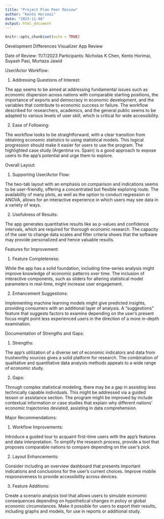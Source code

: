 ```yaml
---
title: "Project Plan Peer Review"
author: "Kento Horimai"
date: "2023-11-08"
output: html_document
---
```


```r
knitr::opts_chunk$set(echo = TRUE)
```

Development Differences Visualizer App Review

Date of Review: 11/7/2023
Participants: Nicholas K Chen, Kento Horimai, Suyash Pasi, Murtaza Jawid

User/Actor Workflow:

1.  Addressing Questions of Interest:

The app seems to be aimed at addressing fundamental issues such as economic dispersion across nations with comparable starting positions, the importance of exports and democracy in economic development, and the variables that contribute to economic success or failure. The workflow described for researchers, academics, and the general public seems to be adapted to various levels of user skill, which is critical for wide accessibility.

2.  Ease of Following:

The workflow looks to be straightforward, with a clear transition from obtaining economic statistics to using statistical models. This logical progression should make it easier for users to use the program. The highlighted case study (Argentina vs. Spain) is a good approach to expose users to the app's potential and urge them to explore.

Overall Layout:

1.  Supporting User/Actor Flow:

The two-tab layout with an emphasis on comparison and indications seems to be user-friendly, offering a concentrated but flexible exploring route. The availability of many plots, as well as the option to conduct regression or ANOVA, allows for an interactive experience in which users may see data in a variety of ways.

2.  Usefulness of Results:

The app generates quantitative results like as p-values and confidence intervals, which are required for thorough economic research. The capacity of the user to change data scales and filter criteria shows that the software may provide personalized and hence valuable results.

Features for Improvement:

1.  Feature Completeness:

While the app has a solid foundation, including time-series analysis might improve knowledge of economic patterns over time. The inclusion of interactive components, such as sliders for altering statistical model parameters in real-time, might increase user engagement.

2.  Enhancement Suggestions:

Implementing machine learning models might give predicted insights, providing consumers with an additional layer of analysis. A "suggestions" feature that suggests factors to examine depending on the user's present focus might point less experienced users in the direction of a more in-depth examination.

Documentation of Strengths and Gaps:

1.  Strengths:

The app's utilization of a diverse set of economic indicators and data from trustworthy sources gives a solid platform for research. The combination of qualitative and quantitative data analysis methods appeals to a wide range of economic study.

2.  Gaps:

Through complex statistical modeling, there may be a gap in assisting less technically capable individuals. This might be addressed via a guided lesson or assistance section. The program might be improved by include contextual information or case studies that explain why different nations' economic trajectories deviated, assisting in data comprehension.

Major Recommendations:

1.  Workflow Improvements:

Introduce a guided tour to acquaint first-time users with the app's features and data interpretation. To simplify the research process, provide a tool that proposes comparable nations to compare depending on the user's pick.

2.  Layout Enhancements:

Consider including an overview dashboard that presents important indications and conclusions for the user's current choices. Improve mobile responsiveness to provide accessibility across devices.

3.  Feature Additions:

Create a scenario analysis tool that allows users to simulate economic consequences depending on hypothetical changes in policy or global economic circumstances. Make it possible for users to export their results, including graphs and models, for use in reports or additional study.
